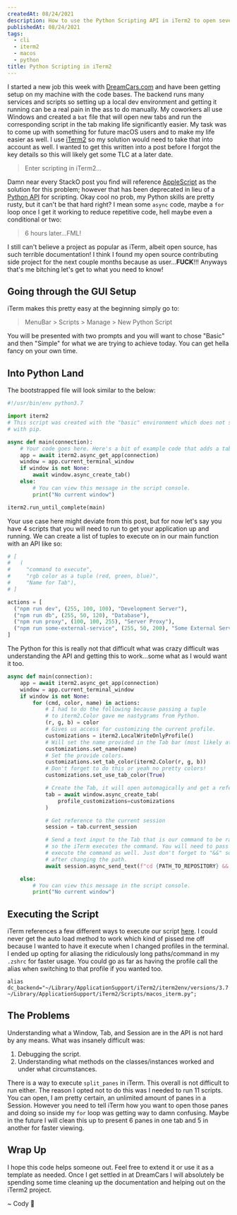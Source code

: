 ```yaml
---
createdAt: 08/24/2021
description: How to use the Python Scripting API in iTerm2 to open several tabs and execute commands in those tabs.
publishedAt: 08/24/2021
tags:
  - cli
  - iterm2
  - macos
  - python
title: Python Scripting in iTerm2
---
```



I started a new job this week with [DreamCars.com](https://dreamcars.com) and have been getting setup on my machine with the code bases. The backend runs many services and scripts so setting up a local dev environment and getting it running can be a real pain in the ass to do manually. My coworkers all use Windows and created a `bat` file that will open new tabs and run the corresponding script in the tab making life significantly easier. My task was to come up with something for future macOS users and to make my life easier as well. I use [iTerm2](https://iterm2.com) so my solution would need to take that into account as well. I wanted to get this written into a post before I forgot the key details so this will likely get some TLC at a later date.

> Enter scripting in iTerm2...

Damn near every StackO post you find will reference [AppleScript](https://developer.apple.com/library/archive/documentation/AppleScript/Conceptual/AppleScriptLangGuide/introduction/ASLR_intro.html) as the solution for this problem; however that has been deprecated in lieu of a [Python API](https://iterm2.com/python-api/) for scripting. Okay cool no prob, my Python skills are pretty rusty, but it can't be that hard right? I mean some `async` code, maybe a `for` loop once I get it working to reduce repetitive code, hell maybe even a conditional or two:

> 6 hours later...FML!

I still can't believe a project as popular as iTerm, albeit open source, has such terrible documentation! I think I found my open source contributing side project for the next couple months because as user...**FUCK**!!! Anyways that's me bitching let's get to what you need to know!

## Going through the GUI Setup

iTerm makes this pretty easy at the beginning simply go to:

> MenuBar > Scripts > Manage > New Python Script

You will be presented with two prompts and you will want to chose "Basic" and then "Simple" for what we are trying to achieve today. You can get hella fancy on your own time.

## Into Python Land

The bootstrapped file will look similar to the below:

```python:iterm_script.py
#!/usr/bin/env python3.7

import iterm2
# This script was created with the "basic" environment which does not support adding dependencies
# with pip.

async def main(connection):
    # Your code goes here. Here's a bit of example code that adds a tab to the current window:
    app = await iterm2.async_get_app(connection)
    window = app.current_terminal_window
    if window is not None:
        await window.async_create_tab()
    else:
        # You can view this message in the script console.
        print("No current window")

iterm2.run_until_complete(main)
```

Your use case here might deviate from this post, but for now let's say you have 4 scripts that you will need to run to get your application up and running. We can create a list of tuples to execute on in our main function with an API like so:

```python
# [
#   (
#     "command to execute",
#     "rgb color as a tuple (red, green, blue)",
#     "Name for Tab"),
# ]

actions = [
  ("npm run dev", (255, 100, 100), "Development Server"),
  ("npm run db", (255, 50, 120), "Database"),
  ("npm run proxy", (100, 100, 255), "Server Proxy"),
  ("npm run some-external-service", (255, 50, 200), "Some External Service"),
]
```

The Python for this is really not that difficult what was crazy difficult was understanding the API and getting this to work...some what as I would want it too.

```python:iterm_script.py
async def main(connection):
    app = await iterm2.async_get_app(connection)
    window = app.current_terminal_window
    if window is not None:
        for (cmd, color, name) in actions:
            # I had to do the following because passing a tuple
            # to iterm2.Color gave me nastygrams from Python.
            (r, g, b) = color
            # Gives us access for customizing the current profile.
            customizations = iterm2.LocalWriteOnlyProfile()
            # Will set the name provided in the Tab bar (most likely at the top, depends on yours settings).
            customizations.set_name(name)
            # Set the provide colors.
            customizations.set_tab_color(iterm2.Color(r, g, b))
            # Don't forget to do this or yeah no pretty colors!
            customizations.set_use_tab_color(True)

            # Create the Tab, it will open automagically and get a reference to the tab.
            tab = await window.async_create_tab(
                profile_customizations=customizations
            )

            # Get reference to the current session
            session = tab.current_session

            # Send a text input to the Tab that is our command to be ran and run a newline
            # so the iTerm executes the command. You will need to pass the path in which to
            # execute the command as well. Just don't forget to "&&" so your command runs
            # after changing the path.
            await session.async_send_text(f"cd {PATH_TO_REPOSITORY} && {cmd}\n")

    else:
        # You can view this message in the script console.
        print("No current window")
```

## Executing the Script

iTerm references a few different ways to execute our script [here](). I could never get the auto load method to work which kind of pissed me off because I wanted to have it execute when I changed profiles in the terminal. I ended up opting for aliasing the ridiculously long paths/command in my `.zshrc` for faster usage. You could go as far as having the profile call the alias when switching to that profile if you wanted too.

```shell:.zshrc
alias dc_backend="~/Library/ApplicationSupport/iTerm2/iterm2env/versions/3.7.9/bin/python3 ~/Library/ApplicationSupport/iTerm2/Scripts/macos_iterm.py";
```

## The Problems

Understanding what a Window, Tab, and Session are in the API is not hard by any means. What was insanely difficult was:

1. Debugging the script.
2. Understanding what methods on the classes/instances worked and under what circumstances.

There is a way to execute `split_panes` in iTerm. This overall is not difficult to run either. The reason I opted not to do this was I needed to run 11 scripts. You can open, I am pretty certain, an unlimited amount of panes in a Session. However you need to tell iTerm how you want to open those panes and doing so inside my `for` loop was getting way to damn confusing. Maybe in the future I will clean this up to present 6 panes in one tab and 5 in another for faster viewing.

## Wrap Up

I hope this code helps someone out. Feel free to extend it or use it as a template as needed. Once I get settled in at DreamCars I will absolutely be spending some time cleaning up the documentation and helping out on the iTerm2 project.

<Signature>~ Cody 🚀</Signature>
